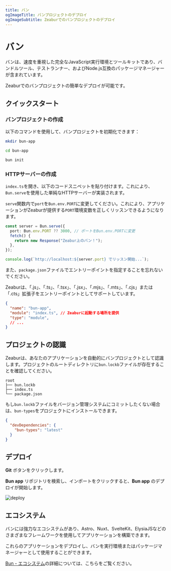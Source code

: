 ```yaml
---
title: バン
ogImageTitle: バンプロジェクトのデプロイ
ogImageSubtitle: Zeaburでのバンプロジェクトのデプロイ
---
```



# バン

バンは、速度を重視した完全なJavaScript実行環境とツールキットであり、バンドルツール、テストランナー、およびNode.js互換のパッケージマネージャーが含まれています。

Zeaburでのバンプロジェクトの簡単なデプロイが可能です。

## クイックスタート

### バンプロジェクトの作成

以下のコマンドを使用して、バンプロジェクトを初期化できます：

```bash
mkdir bun-app

cd bun-app

bun init
```

### HTTPサーバーの作成

`index.ts`を開き、以下のコードスニペットを貼り付けます。これにより、`Bun.serve`を使用した単純なHTTPサーバーが実装されます。

`serve`関数内で`port`を`Bun.env.PORT`に変更してください。これにより、アプリケーションがZeaburが提供する`PORT`環境変数を正しくリッスンできるようになります。

```typescript filename="index.ts" {2}
const server = Bun.serve({
  port: Bun.env.PORT ?? 3000, // ポートをBun.env.PORTに変更
  fetch() {
    return new Response("Zeabur上のバン！");
  },
});

console.log(`http://localhost:${server.port} でリッスン開始...`);
```

また、`package.json`ファイルでエントリーポイントを指定することを忘れないでください。

<Callout type="info">
Zeaburは、「.js」、「.ts」、「.tsx」、「.jsx」、「.mjs」、「.mts」、「.cjs」または「.cts」拡張子をエントリーポイントとしてサポートしています。
</Callout>

```json filename="package.json" {3}
{
  "name": "bun-app",
  "module": "index.ts", // Zeaburに起動する場所を提供
  "type": "module",
  // ...
}
```

## プロジェクトの認識

Zeaburは、あなたのアプリケーションを自動的にバンプロジェクトとして認識します。プロジェクトのルートディレクトリに`bun.lockb`ファイルが存在することを確認してください。

```plainc {2}
root
├── bun.lockb
├── index.ts
└── package.json
```

もし`bun.lockb`ファイルをバージョン管理システムにコミットしたくない場合は、`bun-types`をプロジェクトにインストールできます。

```json filename="package.json" {3}
{
  "devDependencies": {
    "bun-types": "latest"
  }
}
```

## デプロイ

**Git** ボタンをクリックします。

**Bun app** リポジトリを検索し、インポートをクリックすると、**Bun app** のデプロイが開始します。

![deploy](/deploy/common/select-service.en-US.png)

## エコシステム

バンには強力なエコシステムがあり、Astro、Nuxt、SvelteKit、ElysiaJSなどのさまざまなフレームワークを使用してアプリケーションを構築できます。

これらのアプリケーションをデプロイし、バンを実行環境またはパッケージマネージャーとして使用することができます。

[Bun - エコシステム](https://bun.sh/guides/ecosystem)の詳細については、こちらをご覧ください。